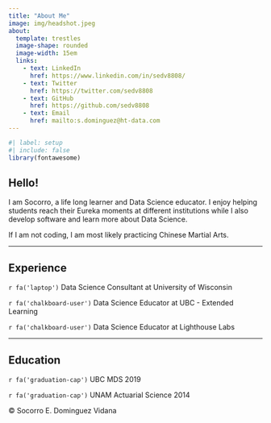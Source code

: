 ```yaml
---
title: "About Me"
image: img/headshot.jpeg
about: 
  template: trestles
  image-shape: rounded
  image-width: 15em
  links:
    - text: LinkedIn
      href: https://www.linkedin.com/in/sedv8808/
    - text: Twitter
      href: https://twitter.com/sedv8808
    - text: GitHub
      href: https://github.com/sedv8808
    - text: Email
      href: mailto:s.dominguez@ht-data.com
---
```


```r
#| label: setup
#| include: false
library(fontawesome)
```

## Hello!

I am Socorro, a life long learner and Data Science educator. I enjoy helping students reach their Eureka moments at different institutions while I also develop software and learn more about Data Science.

If I am not coding, I am most likely practicing Chinese Martial Arts.

----

## Experience

<p>`r fa('laptop')` Data Science Consultant at University of Wisconsin </p>

<p>`r fa('chalkboard-user')` Data Science Educator at UBC - Extended Learning</p>

<p>`r fa('chalkboard-user')` Data Science Educator at Lighthouse Labs </p>

----

## Education

<p> `r fa('graduation-cap')` UBC MDS 2019 </p>

<p> `r fa('graduation-cap')` UNAM Actuarial Science 2014 </p>




© Socorro E. Dominguez Vidana